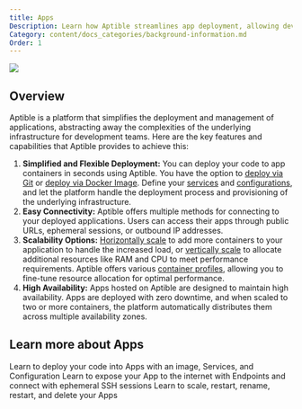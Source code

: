 ```yaml
---
title: Apps
Description: Learn how Aptible streamlines app deployment, allowing developers to effortlessly push code in seconds
Category: content/docs_categories/background-information.md
Order: 1
---
```



![](/images/apps.png)

## Overview

Aptible is a platform that simplifies the deployment and management of applications, abstracting away the complexities of the underlying infrastructure for development teams. Here are the key features and capabilities that Aptible provides to achieve this:

1. **Simplified and Flexible Deployment:** You can deploy your code to app containers in seconds using Aptible. You have the option to [deploy via Git](/docs/dockerfile-deploy) or [deploy via Docker Image](/docs/direct-docker-image-deploy). Define your [services](/docs/services) and [configurations](/docs/configuration), and let the platform handle the deployment process and provisioning of the underlying infrastructure.
2. **Easy Connectivity:** Aptible offers multiple methods for connecting to your deployed applications. Users can access their apps through public URLs, ephemeral sessions, or outbound IP addresses.
3. **Scalability Options:** [Horizontally scale](/docs/app-scaling#horizontal-scaling) to add more containers to your application to handle the increased load, or [vertically scale](/docs/app-scaling#vertical-scaling) to allocate additional resources like RAM and CPU to meet performance requirements. Aptible offers various [container profiles](/docs/container-profiles), allowing you to fine-tune resource allocation for optimal performance.
4. **High Availability:** Apps hosted on Aptible are designed to maintain high availability. Apps are deployed with zero downtime, and when scaled to two or more containers, the platform automatically distributes them across multiple availability zones.

## Learn more about Apps

<CardGroup cols={3}>
  <Card title="Deploying Apps" icon="book" iconType="duotone">
  Learn to deploy your code into Apps with an image, Services, and Configuration
  </Card>
  <Card title="Connecting to Apps" icon="book" iconType="duotone" >
    Learn to expose your App to the internet with Endpoints and connect with ephemeral SSH sessions
  </Card>
  <Card title="Managing Apps" icon="book" iconType="duotone">
      Learn to scale, restart, rename, restart, and delete your Apps
  </Card>
</CardGroup>
